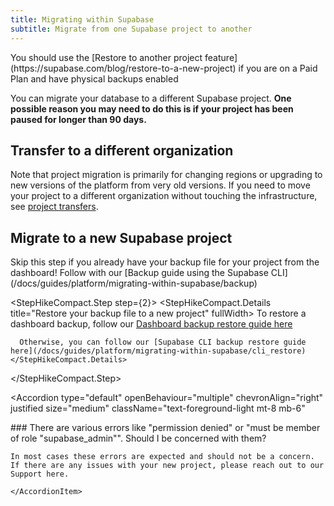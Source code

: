 ```yaml
---
title: Migrating within Supabase
subtitle: Migrate from one Supabase project to another
---
```


<Admonition type="tip">
  You should use the [Restore to another project feature](https://supabase.com/blog/restore-to-a-new-project) if you are on a Paid Plan and have physical backups enabled
</Admonition>

You can migrate your database to a different Supabase project. **One possible reason you may need to do this is if your project has been paused for longer than 90 days.**

## Transfer to a different organization

Note that project migration is primarily for changing regions or upgrading to new versions of the platform from very old versions. If you need to move your project to a different organization without touching the infrastructure, see [project transfers](/docs/guides/platform/project-transfer).

## Migrate to a new Supabase project

<StepHikeCompact>
  <StepHikeCompact.Step step={1}>
    <StepHikeCompact.Details title="Get your project backup file" fullWidth>
    <Admonition type="caution">
      Skip this step if you already have your backup file for your project from the dashboard!
    </Admonition>
      Follow with our [Backup guide using the Supabase CLI](/docs/guides/platform/migrating-within-supabase/backup)
    </StepHikeCompact.Details>
  </StepHikeCompact.Step>

  <StepHikeCompact.Step step={2}>
    <StepHikeCompact.Details title="Restore your backup file to a new project" fullWidth>
      To restore a dashboard backup, follow our [Dashboard backup restore guide here](/docs/guides/platform/migrating-within-supabase/dashboard_restore)

      Otherwise, you can follow our [Supabase CLI backup restore guide here](/docs/guides/platform/migrating-within-supabase/cli_restore)
    </StepHikeCompact.Details>

  </StepHikeCompact.Step>
</StepHikeCompact>

<Accordion
  type="default"
  openBehaviour="multiple"
  chevronAlign="right"
  justified
  size="medium"
  className="text-foreground-light mt-8 mb-6"
>
  <div className="border-b mt-3 pb-3">
    <AccordionItem
      header="Frequently Asked Questions"
      id="item-1"
    >
    ### There are various errors like "permission denied" or "must be member of role "supabase_admin"". Should I be concerned with them?

    In most cases these errors are expected and should not be a concern. If there are any issues with your new project, please reach out to our Support here.

    </AccordionItem>
  </div>
</Accordion>

